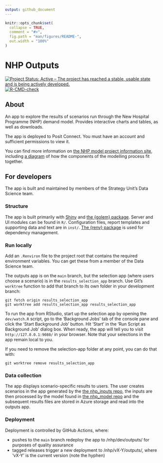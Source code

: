 ```yaml
---
output: github_document
---
```


<!-- README.md is generated from README.Rmd. Please edit that file -->

```r
knitr::opts_chunk$set(
  collapse = TRUE,
  comment = "#>",
  fig.path = "man/figures/README-",
  out.width = "100%"
)
```

# NHP Outputs

<!-- badges: start -->
[![Project Status: Active – The project has reached a stable, usable state and is being actively developed.](https://www.repostatus.org/badges/latest/active.svg)](https://www.repostatus.org/#active)
[![R-CMD-check](https://github.com/The-Strategy-Unit/nhp_outputs/actions/workflows/R-CMD-check.yaml/badge.svg)](https://github.com/The-Strategy-Unit/nhp_outputs/actions/workflows/R-CMD-check.yaml)
<!-- badges: end -->

## About

An app to explore the results of scenarios run through the New Hospital Programme (NHP) demand model. Provides interactive charts and tables, as well as downloads.

The app is deployed to Posit Connect. You must have an account and sufficient permissions to view it.

You can find more information on [the NHP model project information site](https://connect.strategyunitwm.nhs.uk/nhp/project_information/), including [a diagram](https://connect.strategyunitwm.nhs.uk/nhp/project_information/project_plan_and_summary/components-overview.html) of how the components of the modelling process fit together.

## For developers

The app is built and maintained by members of the Strategy Unit's Data Science team.

### Structure

The app is built primarily with [Shiny](https://shiny.posit.co/) and [the {golem} package](https://thinkr-open.github.io/golem/). Server and UI modules can be found in `R/`. Configuration files, report templates and supporting data and text are in `inst/`. [The {renv} package](https://rstudio.github.io/renv/index.html) is used for dependency management.

### Run locally

Add an `.Renviron` file to the project root that contains the required environment variables. You can get these from a member of the Data Science team.

The outputs app is on the `main` branch, but the selection app (where users choose a scenario) is in the `results_selection_app` branch. Use Git’s `worktree` function to add that branch to its own folder in your development branch:

```
git fetch origin results_selection_app
git worktree add results_selection_app results_selection_app
```

To run the app from RStudio, start up the selection app by opening the `dev/watch.R` script, go to the ‘Background Jobs’ tab of the console pane and click the ‘Start Background Job’ button. Hit 'Start' in the ‘Run Script as Background Job’ dialog box. When ready, the app will tell you to visit `http://127.0.0.1:9080/` in your browser. Note that your selections in the app remain local to you.

If you need to remove the selection-app folder at any point, you can do that with:

```
git worktree remove results_selection_app 
```

### Data collection

The app displays scenario-specific results to users. The user creates scenarios in the app generated by the [the nhp_inputs repo](https://github.com/The-Strategy-Unit/nhp_inputs), the inputs are then processed by the model found in [the nhp_model repo](https://github.com/The-Strategy-Unit/nhp_data) and the subsequent results files are stored in Azure storage and read into the outputs app.

### Deployment

Deployment is controlled by GitHub Actions, where:

* pushes to the `main` branch redeploy the app to /nhp/dev/outputs/ for purposes of quality assurance
* tagged releases trigger a new deployment to /nhp/vX-Y/outputs/, where 'vX-Y' is the current version (note the hyphen)
